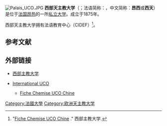 [[Image:Palais_UCO.JPG|thumb]]
'''西部天主教大学'''（{{lang-fr|Université Catholique de l'Ouest}}；法语简称：{{lang|fr|UCO}}，中文简称：'''昂西'''或'''西天'''）是位于[[法国|法国]][[昂热|昂热]]的一所[[法国私立高等教育机构|私立大学]]。成立于1875年。

西部天主教大学拥有法语教育中心（CIDEF）<ref>"[http://www.uco.fr/servlet/com.univ.collaboratif.utils.LectureFichiergw?ID_FICHIER=1118 Fiche Chemise UCO Chine] {{Wayback|url=http://www.uco.fr/servlet/com.univ.collaboratif.utils.LectureFichiergw?ID_FICHIER=1118 |date=20160304135316 }}." 西部主教大学.</ref>。

== 参考文献 ==
{{reflist}}

== 外部链接 ==
{{Commons cat|Université catholique de l'Ouest}}
* {{fr icon}}[http://www.uco.fr 西部主教大学]{{Wayback|url=http://www.uco.fr/ |date=20110225125143 }}
* {{en icon}} [http://www.uco.fr/internationaluco/zh-hans/ International UCO] {{Wayback|url=http://www.uco.fr/internationaluco/zh-hans/ |date=20180118184610 }}
** [http://www.uco.fr/internationaluco/wp-content/uploads/2011/11/CIDEF-international.pdf Fiche Chemise UCO Chine] {{Wayback|url=http://www.uco.fr/internationaluco/wp-content/uploads/2011/11/CIDEF-international.pdf |date=20160304065018 }}

{{coord|display=title}}
{{France-stub}}
{{univ-stub}}
{{normdaten}}
[[Category:法國大學|Category:法國大學]]
[[Category:欧洲天主教大学|Category:欧洲天主教大学]]